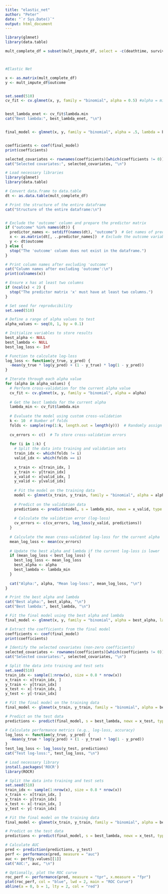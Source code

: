 ```yaml
---
title: "elastic_net"
author: "Peter"
date: "`r Sys.Date()`"
output: html_document
---
```


```r

library(glmnet)
library(data.table)

```



```r
mult_complete_df = subset(mult_impute_df, select = -c(deathtime, survival_time, LOS, outcome, Unnamed_0, V1, admittime))



#Elastic Net

x <- as.matrix(mult_complete_df)  
y <- mult_impute_df$outcome


set.seed(510)  
cv_fit <- cv.glmnet(x, y, family = "binomial", alpha = 0.5) #alpha = mix between lasso and ridge, with higher values being more lasso.


best_lambda_enet <- cv_fit$lambda.min
cat("Best lambda:", best_lambda_enet, "\n")


final_model <- glmnet(x, y, family = "binomial", alpha = .5, lambda = best_lambda_enet)


coefficients <- coef(final_model)
print(coefficients)

selected_covariates <- rownames(coefficients)[which(coefficients != 0)]
cat("Selected covariates:", selected_covariates, "\n")

```




```r
# Load necessary libraries
library(glmnet)
library(data.table)

# Convert data.frame to data.table
dt <- as.data.table(mult_complete_df)

# Print the structure of the entire dataframe
cat("Structure of the entire dataframe:\n")


# Exclude the 'outcome' column and prepare the predictor matrix
if ("outcome" %in% names(dt)) {
  predictor_names <- setdiff(names(dt), "outcome")  # Get names of predictor columns
  x <- as.matrix(dt[, ..predictor_names])  # Exclude the outcome variable
  y <- dt$outcome
} else {
  stop("The 'outcome' column does not exist in the dataframe.")
}

# Print column names after excluding 'outcome'
cat("Column names after excluding 'outcome':\n")
print(colnames(x))

# Ensure x has at least two columns
if (ncol(x) < 2) {
  stop("The predictor matrix 'x' must have at least two columns.")
}

# Set seed for reproducibility
set.seed(510)

# Define a range of alpha values to test
alpha_values <- seq(0, 1, by = 0.1)

# Initialize variables to store results
best_alpha <- NULL
best_lambda <- NULL
best_log_loss <- Inf

# Function to calculate log-loss
log_loss <- function(y_true, y_pred) {
  -mean(y_true * log(y_pred) + (1 - y_true) * log(1 - y_pred))
}

# Iterate through each alpha value
for (alpha in alpha_values) {
  # Perform cross-validation for the current alpha value
  cv_fit <- cv.glmnet(x, y, family = "binomial", alpha = alpha)
  
  # Get the best lambda for the current alpha
  lambda_min <- cv_fit$lambda.min
  
  # Evaluate the model using custom cross-validation
  k <- 10  # Number of folds
  folds <- sample(rep(1:k, length.out = length(y)))  # Randomly assign data to folds
  
  cv_errors <- c()  # To store cross-validation errors
  
  for (i in 1:k) {
    # Split the data into training and validation sets
    train_idx <- which(folds != i)
    valid_idx <- which(folds == i)
    
    x_train <- x[train_idx, ]
    y_train <- y[train_idx]
    x_valid <- x[valid_idx, ]
    y_valid <- y[valid_idx]
    
    # Fit the model on the training data
    model <- glmnet(x_train, y_train, family = "binomial", alpha = alpha, lambda = lambda_min)
    
    # Predict on the validation data
    predictions <- predict(model, s = lambda_min, newx = x_valid, type = "response")
    
    # Calculate the validation error (log-loss)
    cv_errors <- c(cv_errors, log_loss(y_valid, predictions))
  }
  
  # Calculate the mean cross-validated log-loss for the current alpha
  mean_log_loss <- mean(cv_errors)
  
  # Update the best alpha and lambda if the current log-loss is lower
  if (mean_log_loss < best_log_loss) {
    best_log_loss <- mean_log_loss
    best_alpha <- alpha
    best_lambda <- lambda_min
  }
  
  cat("Alpha:", alpha, "Mean log-loss:", mean_log_loss, "\n")
}

# Print the best alpha and lambda
cat("Best alpha:", best_alpha, "\n")
cat("Best lambda:", best_lambda, "\n")

# Fit the final model using the best alpha and lambda
final_model <- glmnet(x, y, family = "binomial", alpha = best_alpha, lambda = best_lambda)

# Extract the coefficients from the final model
coefficients <- coef(final_model)
print(coefficients)

# Identify the selected covariates (non-zero coefficients)
selected_covariates <- rownames(coefficients)[which(coefficients != 0)]
cat("Selected covariates:", selected_covariates, "\n")

```

```r
# Split the data into training and test sets
set.seed(510)
train_idx <- sample(1:nrow(x), size = 0.8 * nrow(x))
x_train <- x[train_idx, ]
y_train <- y[train_idx]
x_test <- x[-train_idx, ]
y_test <- y[-train_idx]

# Fit the final model on the training data
final_model <- glmnet(x_train, y_train, family = "binomial", alpha = best_alpha, lambda = best_lambda)

# Predict on the test data
predictions <- predict(final_model, s = best_lambda, newx = x_test, type = "response")

# Calculate performance metrics (e.g., log-loss, accuracy)
log_loss <- function(y_true, y_pred) {
  -mean(y_true * log(y_pred) + (1 - y_true) * log(1 - y_pred))
}
test_log_loss <- log_loss(y_test, predictions)
cat("Test log-loss:", test_log_loss, "\n")

```



```r
# Load necessary library
install.packages('ROCR')
library(ROCR)

# Split the data into training and test sets
set.seed(510)
train_idx <- sample(1:nrow(x), size = 0.8 * nrow(x))
x_train <- x[train_idx, ]
y_train <- y[train_idx]
x_test <- x[-train_idx, ]
y_test <- y[-train_idx]

# Fit the final model on the training data
final_model <- glmnet(x_train, y_train, family = "binomial", alpha = best_alpha, lambda = best_lambda)

# Predict on the test data
predictions <- predict(final_model, s = best_lambda, newx = x_test, type = "response")

# Calculate AUC
pred <- prediction(predictions, y_test)
perf <- performance(pred, measure = "auc")
auc <- perf@y.values[[1]]
cat("AUC:", auc, "\n")

# Optionally, plot the ROC curve
roc_perf <- performance(pred, measure = "tpr", x.measure = "fpr")
plot(roc_perf, col = "blue", lwd = 2, main = "ROC Curve")
abline(a = 0, b = 1, lty = 2, col = "red")

```








